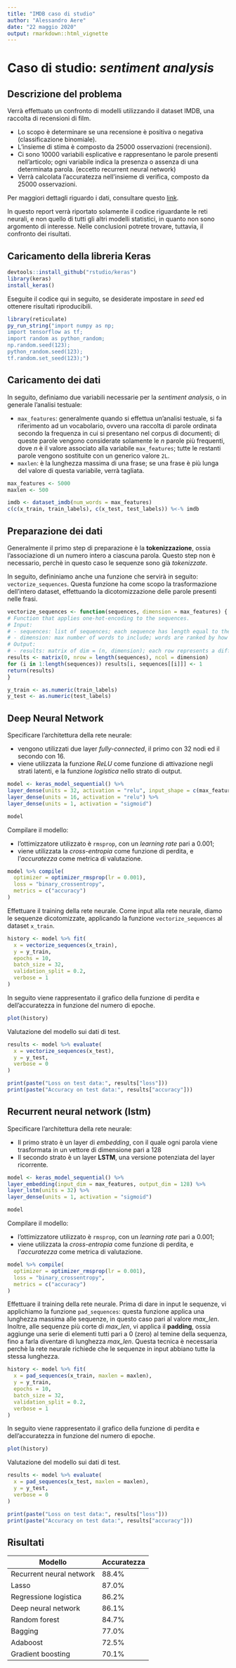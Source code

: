 ```yaml
---
title: "IMDB caso di studio"
author: "Alessandro Aere"
date: "22 maggio 2020"
output: rmarkdown::html_vignette
---
```


# Caso di studio: *sentiment analysis*

## Descrizione del problema

Verrà effettuato un confronto di modelli utilizzando il dataset IMDB, una raccolta di recensioni di film.

  * Lo scopo è determinare se una recensione è positiva o negativa (classificazione binomiale).
  * L'insieme di stima è composto da $25 000$ osservazioni (recensioni).
  * Ci sono $10 000$ variabili esplicative e rappresentano le parole presenti nell'articolo; ogni variabile indica la presenza o assenza di una determinata parola. (eccetto recurrent neural network)
  * Verrà calcolata l'accuratezza nell'insieme di verifica, composto da $25 000$ osservazioni.
  
Per maggiori dettagli riguardo i dati, consultare questo [link](https://ai.stanford.edu/~amaas/data/sentiment/).

In questo report verrà riportato solamente il codice riguardante le reti neurali, e non quello di tutti gli altri modelli statistici, in quanto non sono argomento di interesse. Nelle conclusioni potrete trovare, tuttavia, il confronto dei risultati.

## Caricamento della libreria Keras

```r
devtools::install_github("rstudio/keras")
library(keras)
install_keras()
```

Eseguite il codice qui in seguito, se desiderate impostare in *seed* ed ottenere risultati riproducibili.

```r
library(reticulate)
py_run_string("import numpy as np;
import tensorflow as tf;
import random as python_random;
np.random.seed(123);
python_random.seed(123);
tf.random.set_seed(123);")
```

## Caricamento dei dati

In seguito, definiamo due variabili necessarie per la *sentiment analysis*, o in generale l'analisi testuale:

  * `max_features`: generalmente quando si effettua un'analisi testuale, si fa riferimento ad un vocabolario, ovvero una raccolta di parole ordinata secondo la frequenza in cui si presentano nel corpus di documenti; di queste parole vengono considerate solamente le *n* parole più frequenti, dove *n* è il valore associato alla variabile `max_features`; tutte le restanti parole vengono sostituite con un generico valore `2L`.
  * `maxlen`: è la lunghezza massima di una frase; se una frase è più lunga del valore di questa variabile, verrà tagliata.

```r
max_features <- 5000
maxlen <- 500

imdb <- dataset_imdb(num_words = max_features)
c(c(x_train, train_labels), c(x_test, test_labels)) %<-% imdb
```

## Preparazione dei dati

Generalmente il primo step di preparazione è la **tokenizzazione**, ossia l'associazione di un numero intero a ciascuna parola. Questo step non è necessario, perchè in questo caso le sequenze sono già *tokenizzate*.

In seguito, defininiamo anche una funzione che servirà in seguito: `vectorize_sequences`. Questa funzione ha come scopo la trasformazione dell'intero dataset, effettuando la dicotomizzazione delle parole presenti nelle frasi. 

```r
vectorize_sequences <- function(sequences, dimension = max_features) {
# Function that applies one-hot-encoding to the sequences.
# Input:
# - sequences: list of sequences; each sequence has length equal to the length of the sentence, and each int value of the sequence corresponds to a word.
# - dimension: max number of words to include; words are ranked by how often they occur (in the training set) and only the most frequent words are kept.
# Output:
# - results: matrix of dim = (n, dimension); each row represents a different sentence, and each column represents a different word; the matrix is filled by 0 and 1 values, depending if the word is present in that sentence or else.
results <- matrix(0, nrow = length(sequences), ncol = dimension)
for (i in 1:length(sequences)) results[i, sequences[[i]]] <- 1
return(results)
}

y_train <- as.numeric(train_labels)
y_test <- as.numeric(test_labels)
```

## Deep Neural Network

Specificare l'architettura della rete neurale:

  * vengono utilizzati due layer *fully-connected*, il primo con $32$ nodi ed il secondo con $16$.
  * viene utilizzata la funzione *ReLU* come funzione di attivazione negli strati latenti, e la funzione *logistica* nello strato di output. 

```r
model <- keras_model_sequential() %>%
layer_dense(units = 32, activation = "relu", input_shape = c(max_features)) %>%
layer_dense(units = 16, activation = "relu") %>%
layer_dense(units = 1, activation = "sigmoid")

model
```

Compilare il modello:

  * l'ottimizzatore utilizzato è `rmsprop`, con un *learning rate* pari a $0.001$;
  * viene utilizzata la *cross-entropia* come funzione di perdita, e l'*accuratezza* come metrica di valutazione.

```r
model %>% compile(
  optimizer = optimizer_rmsprop(lr = 0.001),
  loss = "binary_crossentropy",
  metrics = c("accuracy")
)
```

Effettuare il training della rete neurale. Come input alla rete neurale, diamo le sequenze dicotomizzate, applicando la funzione `vectorize_sequences` al dataset `x_train`. 

```r
history <- model %>% fit(
  x = vectorize_sequences(x_train), 
  y = y_train,
  epochs = 10,
  batch_size = 32,
  validation_split = 0.2,
  verbose = 1
)
```

In seguito viene rappresentato il grafico della funzione di perdita e dell'accuratezza in funzione del numero di epoche.

```r
plot(history)
```

Valutazione del modello sui dati di test.

```r
results <- model %>% evaluate(
  x = vectorize_sequences(x_test), 
  y = y_test,
  verbose = 0
)

print(paste("Loss on test data:", results["loss"]))
print(paste("Accuracy on test data:", results["accuracy"]))
```

## Recurrent neural network (lstm)

Specificare l'architettura della rete neurale:

  * Il primo strato è un layer di *embedding*, con il quale ogni parola viene trasformata in un vettore di dimensione pari a $128$
  * Il secondo strato è un layer **LSTM**, una versione potenziata del layer ricorrente.

```r
model <- keras_model_sequential() %>%
layer_embedding(input_dim = max_features, output_dim = 128) %>%
layer_lstm(units = 32) %>%
layer_dense(units = 1, activation = "sigmoid")

model
```

Compilare il modello:

  * l'ottimizzatore utilizzato è `rmsprop`, con un *learning rate* pari a $0.001$;
  * viene utilizzata la *cross-entropia* come funzione di perdita, e l'*accuratezza* come metrica di valutazione.

```r
model %>% compile(
  optimizer = optimizer_rmsprop(lr = 0.001),
  loss = "binary_crossentropy",
  metrics = c("accuracy")
)
```

Effettuare il training della rete neurale. Prima di dare in input le sequenze, vi applichiamo la funzione `pad_sequences`: questa funzione applica una lunghezza massima alle sequenze, in questo caso pari al valore *max_len*. Inoltre, alle sequenze più corte di *max_len*, vi applica il **padding**, ossia aggiunge una serie di elementi tutti pari a $0$ (zero) al temine della sequenza, fino a farla diventare di lunghezza *max_len*. Questa tecnica è necessaria perchè la rete neurale richiede che le sequenze in input abbiano tutte la stessa lunghezza.

```r
history <- model %>% fit(
  x = pad_sequences(x_train, maxlen = maxlen), 
  y = y_train,
  epochs = 10,
  batch_size = 32,
  validation_split = 0.2,
  verbose = 1
)
```

In seguito viene rappresentato il grafico della funzione di perdita e dell'accuratezza in funzione del numero di epoche.

```r
plot(history)
```

Valutazione del modello sui dati di test.

```r
results <- model %>% evaluate(
  x = pad_sequences(x_test, maxlen = maxlen), 
  y = y_test,
  verbose = 0
)

print(paste("Loss on test data:", results["loss"]))
print(paste("Accuracy on test data:", results["accuracy"]))
```

## Risultati

| **Modello**              | **Accuratezza** |
|--------------------------|-----------------|
| Recurrent neural network | 88.4%           |
| Lasso                    | 87.0%           |
| Regressione logistica    | 86.2%           |
| Deep neural network      | 86.1%           |
| Random forest            | 84.7%           |
| Bagging                  | 77.0%           |
| Adaboost                 | 72.5%           |
| Gradient boosting        | 70.1%           |

